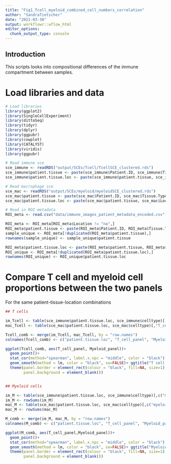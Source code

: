 ```yaml
---
title: "Fig1_Tcell_myeloid_combined_cell_numbers_correlation"
author: "SandraTietscher"
date: "2021-03-30"
output: workflowr::wflow_html
editor_options:
  chunk_output_type: console
---
```


## Introduction

This scripts looks into compositional differences of the immune compartment between samples.

# Load libraries and data

```r
# Load libraries
library(ggplot2)
library(SingleCellExperiment)
library(dittoSeq)
library(tidyr)
library(dplyr)
library(ggpubr)
library(cowplot)
library(CATALYST)
library(viridis)
library(ggpubr)

# Read immune sce
sce_immune <- readRDS("output/SCEs/Tcell/TcellSCE_clustered.rds")
sce_immune$patient.tissue <- paste(sce_immune$Patient.ID, sce_immune$Tissue.Type, sep = "_")
sce_immune$patient.tissue.loc <- paste(sce_immune$patient.tissue, sce_immune$Location, sep = "_")

# Read macrophage sce
sce_mac <- readRDS("output/SCEs/myeloid/myeloidSCE_clustered.rds")
sce_mac$patient.tissue <- paste(sce_mac$Patient.ID, sce_mac$Tissue.Type, sep = "_")
sce_mac$patient.tissue.loc <- paste(sce_mac$patient.tissue, sce_mac$Location, sep = "_")

# Read in ROI metadata
ROI_meta <- read.csv("data/immune_images_patient_metadata_encoded.csv")

ROI_meta <- ROI_meta[ROI_meta$Location != "na",]
ROI_meta$patient.tissue <- paste(ROI_meta$Patient.ID, ROI_meta$Tissue.Type, sep = "_")
sample_unique <- ROI_meta[!duplicated(ROI_meta$patient.tissue),]
rownames(sample_unique) <- sample_unique$patient.tissue

ROI_meta$patient.tissue.loc <- paste(ROI_meta$patient.tissue, ROI_meta$Location, sep = "_")
ROI_unique <- ROI_meta[!duplicated(ROI_meta$patient.tissue.loc),]
rownames(ROI_unique) <- ROI_unique$patient.tissue.loc
```




# Compare T cell and myeloid cell proportions between the two panels 

For the same patient-tissue-location combinations

```r
## T cells

im_Tcell <- table(sce_immune$patient.tissue.loc, sce_immune$celltype)[,"T_cell"]
mac_Tcell <- table(sce_mac$patient.tissue.loc, sce_mac$celltype)[,"T_cell"]

Tcell_comb <- merge(im_Tcell, mac_Tcell, by = "row.names")
colnames(Tcell_comb) <- c("patient.tissue.loc", "T_cell_panel", "Myeloid_panel")

ggplot(Tcell_comb, aes(T_cell_panel, Myeloid_panel))+
  geom_point()+
  stat_cor(method="spearman", label.x.npc = "middle", color = "black") + 
  geom_smooth(method = lm, color = "black", se=FALSE)+ ggtitle("T cell counts")+
  theme(panel.border = element_rect(colour = "black", fill=NA, size=1),
        panel.background = element_blank())


## Myeloid cells

im_M <- table(sce_immune$patient.tissue.loc, sce_immune$celltype)[,c("myeloid", "HLA-DR_high", "neutrophil")]
im_M <- rowSums(im_M)
mac_M <- table(sce_mac$patient.tissue.loc, sce_mac$celltype)[,c("myeloid", "pDC", "LAMP3_DC", "neutrophil")]
mac_M <- rowSums(mac_M)

M_comb <- merge(im_M, mac_M, by = "row.names")
colnames(M_comb) <- c("patient.tissue.loc", "T_cell_panel", "Myeloid_panel")

ggplot(M_comb, aes(T_cell_panel,Myeloid_panel))+
  geom_point()+
  stat_cor(method="spearman", label.x.npc = "middle", color = "black") + 
  geom_smooth(method = lm, color = "black", se=FALSE)+ ggtitle("Myeloid cell counts")+
  theme(panel.border = element_rect(colour = "black", fill=NA, size=1),
        panel.background = element_blank())
```


